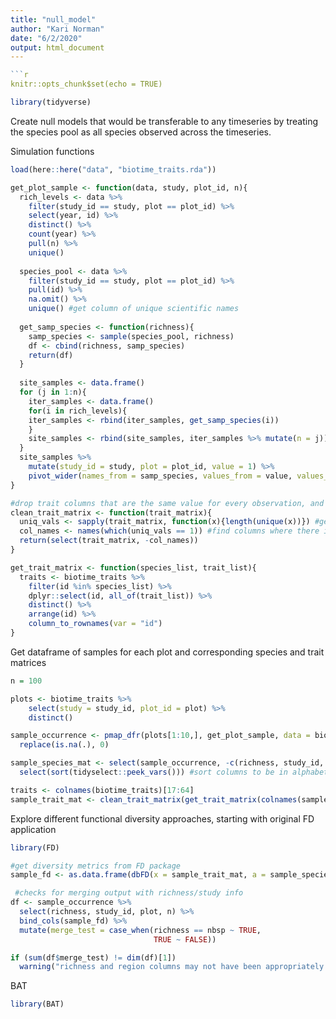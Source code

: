 ```yaml
---
title: "null_model"
author: "Kari Norman"
date: "6/2/2020"
output: html_document
---
```


```r
```r
knitr::opts_chunk$set(echo = TRUE)
```

```r
library(tidyverse)
```

Create null models that would be transferable to any timeseries by treating the species pool as all species observed across the timeseries.

Simulation functions
```r
load(here::here("data", "biotime_traits.rda"))

get_plot_sample <- function(data, study, plot_id, n){
  rich_levels <- data %>%
    filter(study_id == study, plot == plot_id) %>%
    select(year, id) %>%
    distinct() %>%
    count(year) %>%
    pull(n) %>%
    unique()
  
  species_pool <- data %>% 
    filter(study_id == study, plot == plot_id) %>%
    pull(id) %>%
    na.omit() %>%
    unique() #get column of unique scientific names
  
  get_samp_species <- function(richness){
    samp_species <- sample(species_pool, richness)
    df <- cbind(richness, samp_species)
    return(df)
  }
  
  site_samples <- data.frame()
  for (j in 1:n){
    iter_samples <- data.frame()
    for(i in rich_levels){
    iter_samples <- rbind(iter_samples, get_samp_species(i))
    }
    site_samples <- rbind(site_samples, iter_samples %>% mutate(n = j))
  }
  site_samples %>%
    mutate(study_id = study, plot = plot_id, value = 1) %>%
    pivot_wider(names_from = samp_species, values_from = value, values_fill = list(value = 0))
}

#drop trait columns that are the same value for every observation, and therefore providing no additional info
clean_trait_matrix <- function(trait_matrix){
  uniq_vals <- sapply(trait_matrix, function(x){length(unique(x))}) #get number of unique values of each trait
  col_names <- names(which(uniq_vals == 1)) #find columns where there is only one value for all observations
  return(select(trait_matrix, -col_names))
}

get_trait_matrix <- function(species_list, trait_list){ 
  traits <- biotime_traits %>%
    filter(id %in% species_list) %>%
    dplyr::select(id, all_of(trait_list)) %>%
    distinct() %>%
    arrange(id) %>%
    column_to_rownames(var = "id")
}
```

Get dataframe of samples for each plot and corresponding species and trait matrices
```r
n = 100

plots <- biotime_traits %>%
    select(study = study_id, plot_id = plot) %>%
    distinct()

sample_occurrence <- pmap_dfr(plots[1:10,], get_plot_sample, data = biotime_traits, n = n) %>%
  replace(is.na(.), 0)

sample_species_mat <- select(sample_occurrence, -c(richness, study_id, plot, n)) %>% #want only species x site info
  select(sort(tidyselect::peek_vars())) #sort columns to be in alphabetical order, required for dbFDI()

traits <- colnames(biotime_traits)[17:64]
sample_trait_mat <- clean_trait_matrix(get_trait_matrix(colnames(sample_species_mat), traits))
```

Explore different functional diversity approaches, starting with original FD application

```r
library(FD)

#get diversity metrics from FD package
sample_fd <- as.data.frame(dbFD(x = sample_trait_mat, a = sample_species_mat, w.abun = FALSE))

 #checks for merging output with richness/study info
df <- sample_occurrence %>%
  select(richness, study_id, plot, n) %>%
  bind_cols(sample_fd) %>%
  mutate(merge_test = case_when(richness == nbsp ~ TRUE,
                                TRUE ~ FALSE))

if (sum(df$merge_test) != dim(df)[1])
  warning("richness and region columns may not have been appropriately joined with FD data")
```

BAT
```r
library(BAT)



```

